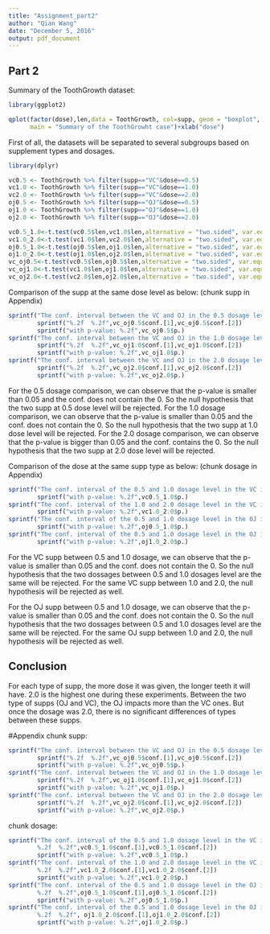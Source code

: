 ```yaml
---
title: "Assignment_part2"
author: "Qian Wang"
date: "December 5, 2016"
output: pdf_document
---
```

## Part 2
Summary of the ToothGrowth dataset:
```r
library(ggplot2)
```
```r
qplot(factor(dose),len,data = ToothGrowth, col=supp, geom = "boxplot", 
      main = "Summary of the ToothGrowht case")+xlab("dose")
```

First of all, the datasets will be separated to several subgroups based on supplement types and dosages.
```r
library(dplyr)
```
```r
vc0.5 <- ToothGrowth %>% filter(supp=="VC"&dose==0.5)
vc1.0 <- ToothGrowth %>% filter(supp=="VC"&dose==1.0)
vc2.0 <- ToothGrowth %>% filter(supp=="VC"&dose==2.0)
oj0.5 <- ToothGrowth %>% filter(supp=="OJ"&dose==0.5)
oj1.0 <- ToothGrowth %>% filter(supp=="OJ"&dose==1.0)
oj2.0 <- ToothGrowth %>% filter(supp=="OJ"&dose==2.0)
```

```r
vc0.5_1.0<-t.test(vc0.5$len,vc1.0$len,alternative = "two.sided", var.equal = TRUE)
vc1.0_2.0<-t.test(vc1.0$len,vc2.0$len,alternative = "two.sided", var.equal = TRUE)
oj0.5_1.0<-t.test(oj0.5$len,oj1.0$len,alternative = "two.sided", var.equal = TRUE)
oj1.0_2.0<-t.test(oj1.0$len,oj2.0$len,alternative = "two.sided", var.equal = TRUE)
vc_oj0.5<-t.test(vc0.5$len,oj0.5$len,alternative = "two.sided", var.equal = TRUE)
vc_oj1.0<-t.test(vc1.0$len,oj1.0$len,alternative = "two.sided", var.equal = TRUE)
vc_oj2.0<-t.test(vc2.0$len,oj2.0$len,alternative = "two.sided", var.equal = TRUE)
```

Comparison of the supp at the same dose level as below: (chunk supp in Appendix)
```r
sprintf("The conf. interval between the VC and OJ in the 0.5 dosage level is:")
        sprintf("%.2f  %.2f",vc_oj0.5$conf.[1],vc_oj0.5$conf.[2])
        sprintf("with p-value: %.2f",vc_oj0.5$p.)
sprintf("The conf. interval between the VC and OJ in the 1.0 dosage level is:")
        sprintf("%.2f  %.2f",vc_oj1.0$conf.[1],vc_oj1.0$conf.[2]) 
        sprintf("with p-value: %.2f",vc_oj1.0$p.)
sprintf("The conf. interval between the VC and OJ in the 2.0 dosage level is:")
        sprintf("%.2f  %.2f",vc_oj2.0$conf.[1],vc_oj2.0$conf.[2])
        sprintf("with p-value: %.2f",vc_oj2.0$p.)
```

For the 0.5 dosage comparison, we can observe that the p-value is smaller than 0.05 and the conf. does not contain the 0. So the null hypothesis that the two supp at 0.5 dose level will be rejected.
For the 1.0 dosage comparison, we can observe that the p-value is smaller than 0.05 and the conf. does not contain the 0. So the null hypothesis that the two supp at 1.0 dose level will be rejected.
For the 2.0 dosage comparison, we can observe that the p-value is bigger than 0.05 and the conf. contains the 0. So the null hypothesis that the two supp at 2.0 dose level will be rejected.

Comparison of the dose at the same supp type as below: (chunk dosage in Appendix)
```r
sprintf("The conf. interval of the 0.5 and 1.0 dosage level in the VC is:%.2f  %.2f",vc0.5_1.0$conf.[1],vc0.5_1.0$conf.[2])
        sprintf("with p-value: %.2f",vc0.5_1.0$p.)
sprintf("The conf. interval of the 1.0 and 2.0 dosage level in the VC is:%.2f  %.2f",vc1.0_2.0$conf.[1],vc1.0_2.0$conf.[2])
        sprintf("with p-value: %.2f",vc1.0_2.0$p.)
sprintf("The conf. interval of the 0.5 and 1.0 dosage level in the OJ is:%.2f  %.2f",oj0.5_1.0$conf.[1],oj0.5_1.0$conf.[2]) 
        sprintf("with p-value: %.2f",oj0.5_1.0$p.)
sprintf("The conf. interval of the 0.5 and 1.0 dosage level in the OJ is:%.2f  %.2f", oj1.0_2.0$conf.[1],oj1.0_2.0$conf.[2]) 
        sprintf("with p-value: %.2f",oj1.0_2.0$p.)
```

For the VC supp between 0.5 and 1.0 dosage, we can observe that the p-value is smaller than 0.05 and the conf. does not contain the 0. So the null hypothesis that the two dossages between 0.5 and 1.0 dosages level are the same will be rejected.
For the same VC supp between 1.0 and 2.0, the null hypothesis will be rejected as well.

For the OJ supp between 0.5 and 1.0 dosage, we can observe that the p-value is smaller than 0.05 and the conf. does not contain the 0. So the null hypothesis that the two dossages between 0.5 and 1.0 dosages level are the same will be rejected.
For the same OJ supp between 1.0 and 2.0, the null hypothesis will be rejected as well.

## Conclusion
For each type of supp, the more dose it was given, the longer teeth it will have. 2.0 is the highest one during these experiments.
Between the two type of supps (OJ and VC), the OJ impacts more than the VC ones. But once the dosage was 2.0, there is no significant differences of types between these supps.

#Appendix
chunk supp:
```r
sprintf("The conf. interval between the VC and OJ in the 0.5 dosage level is:")
        sprintf("%.2f  %.2f",vc_oj0.5$conf.[1],vc_oj0.5$conf.[2])
        sprintf("with p-value: %.2f",vc_oj0.5$p.)
sprintf("The conf. interval between the VC and OJ in the 1.0 dosage level is:")
        sprintf("%.2f  %.2f",vc_oj1.0$conf.[1],vc_oj1.0$conf.[2]) 
        sprintf("with p-value: %.2f",vc_oj1.0$p.)
sprintf("The conf. interval between the VC and OJ in the 2.0 dosage level is:")
        sprintf("%.2f  %.2f",vc_oj2.0$conf.[1],vc_oj2.0$conf.[2])
        sprintf("with p-value: %.2f",vc_oj2.0$p.)
```

chunk dosage:
```r
sprintf("The conf. interval of the 0.5 and 1.0 dosage level in the VC is:
        %.2f  %.2f",vc0.5_1.0$conf.[1],vc0.5_1.0$conf.[2])
        sprintf("with p-value: %.2f",vc0.5_1.0$p.)
sprintf("The conf. interval of the 1.0 and 2.0 dosage level in the VC is:
        %.2f  %.2f",vc1.0_2.0$conf.[1],vc1.0_2.0$conf.[2])
        sprintf("with p-value: %.2f",vc1.0_2.0$p.)
sprintf("The conf. interval of the 0.5 and 1.0 dosage level in the OJ is:
        %.2f  %.2f",oj0.5_1.0$conf.[1],oj0.5_1.0$conf.[2]) 
        sprintf("with p-value: %.2f",oj0.5_1.0$p.)
sprintf("The conf. interval of the 0.5 and 1.0 dosage level in the OJ is:
        %.2f  %.2f", oj1.0_2.0$conf.[1],oj1.0_2.0$conf.[2]) 
        sprintf("with p-value: %.2f",oj1.0_2.0$p.)
```
